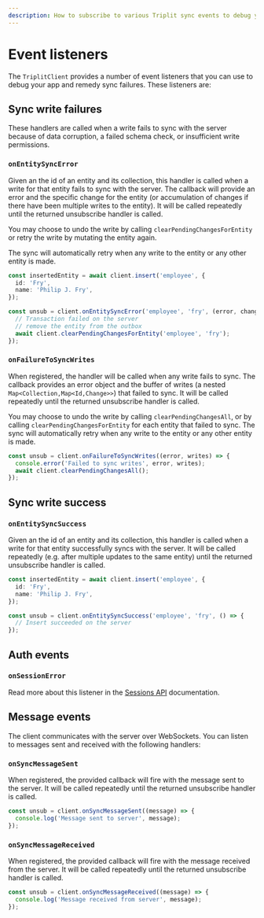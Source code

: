 ```yaml
---
description: How to subscribe to various Triplit sync events to debug your app and remedy sync failures.
---
```


# Event listeners

The `TriplitClient` provides a number of event listeners that you can use to debug your app and remedy sync failures. These listeners are:

## Sync write failures

These handlers are called when a write fails to sync with the server because of data corruption, a failed schema check, or insufficient write permissions.

### `onEntitySyncError`

Given an the id of an entity and its collection, this handler is called when a write for that entity fails to sync with the server. The callback will provide an error and the specific change for the entity (or accumulation of changes if there have been multiple writes to the entity). It will be called repeatedly until the returned unsubscribe handler is called.

You may choose to undo the write by calling `clearPendingChangesForEntity` or retry the write by mutating the entity again.

The sync will automatically retry when any write to the entity or any other entity is made.

```typescript copy
const insertedEntity = await client.insert('employee', {
  id: 'Fry',
  name: 'Philip J. Fry',
});

const unsub = client.onEntitySyncError('employee', 'fry', (error, change) => {
  // Transaction failed on the server
  // remove the entity from the outbox
  await client.clearPendingChangesForEntity('employee', 'fry');
});
```

### `onFailureToSyncWrites`

When registered, the handler will be called when any write fails to sync. The callback provides an error object and the buffer of writes (a nested `Map<Collection,Map<Id,Change>>`) that failed to sync. It will be called repeatedly until the returned unsubscribe handler is called.

You may choose to undo the write by calling `clearPendingChangesAll`, or by calling `clearPendingChangesForEntity` for each entity that failed to sync. The sync will automatically retry when any write to the entity or any other entity is made.

```typescript copy
const unsub = client.onFailureToSyncWrites((error, writes) => {
  console.error('Failed to sync writes', error, writes);
  await client.clearPendingChangesAll();
});
```

## Sync write success

### `onEntitySyncSuccess`

Given an the id of an entity and its collection, this handler is called when a write for that entity successfully syncs with the server. It will be called repeatedly (e.g. after multiple updates to the same entity) until the returned unsubscribe handler is called.

```typescript copy
const insertedEntity = await client.insert('employee', {
  id: 'Fry',
  name: 'Philip J. Fry',
});

const unsub = client.onEntitySyncSuccess('employee', 'fry', () => {
  // Insert succeeded on the server
});
```

## Auth events

### `onSessionError`

Read more about this listener in the [Sessions API](/client/sessions#onsessionerror) documentation.

## Message events

The client communicates with the server over WebSockets. You can listen to messages sent and received with the following handlers:

### `onSyncMessageSent`

When registered, the provided callback will fire with the message sent to the server. It will be called repeatedly until the returned unsubscribe handler is called.

```typescript copy
const unsub = client.onSyncMessageSent((message) => {
  console.log('Message sent to server', message);
});
```

### `onSyncMessageReceived`

When registered, the provided callback will fire with the message received from the server. It will be called repeatedly until the returned unsubscribe handler is called.

```typescript copy
const unsub = client.onSyncMessageReceived((message) => {
  console.log('Message received from server', message);
});
```
